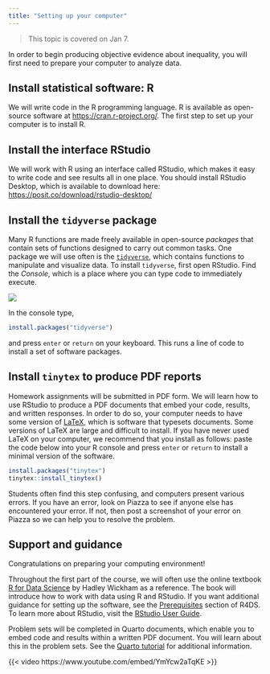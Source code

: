 ```yaml
---
title: "Setting up your computer"
---
```


> This topic is covered on Jan 7.

In order to begin producing objective evidence about inequality, you will first need to prepare your computer to analyze data.

## Install statistical software: R

We will write code in the R programming language. R is available as open-source software at [https://cran.r-project.org/](https://cran.r-project.org/). The first step to set up your computer is to install R.

## Install the interface RStudio

We will work with R using an interface called RStudio, which makes it easy to write code and see results all in one place. You should install RStudio Desktop, which is available to download here: [https://posit.co/download/rstudio-desktop/](https://posit.co/download/rstudio-desktop/)

## Install the `tidyverse` package

Many R functions are made freely available in open-source *packages* that contain sets of functions designed to carry out common tasks. One package we will use often is the [`tidyverse`](https://tidyverse.tidyverse.org/), which contains functions to manipulate and visualize data. To install `tidyverse`, first open RStudio. Find the *Console*, which is a place where you can type code to immediately execute.

![](../assets/console_screenshot.png)

In the console type,

```r
install.packages("tidyverse")
```

and press `enter` or `return` on your keyboard. This runs a line of code to install a set of software packages.

## Install `tinytex` to produce PDF reports

Homework assignments will be submitted in PDF form. We will learn how to use RStudio to produce a PDF documents that embed your code, results, and written responses. In order to do so, your computer needs to have some version of [LaTeX](https://www.latex-project.org/), which is software that typesets documents. Some versions of LaTeX are large and difficult to install. If you have never used LaTeX on your computer, we recommend that you install as follows: paste the code below into your R console and press `enter` or `return` to install a minimal version of the software.

```r
install.packages("tinytex")
tinytex::install_tinytex()
```

Students often find this step confusing, and computers present various errors. If you have an error, look on Piazza to see if anyone else has encountered your error. If not, then post a screenshot of your error on Piazza so we can help you to resolve the problem.

## Support and guidance

Congratulations on preparing your computing environment!

Throughout the first part of the course, we will often use the online textbook [R for Data Science](https://r4ds.hadley.nz/) by Hadley Wickham as a reference. The book will introduce how to work with data using R and RStudio. If you want additional guidance for setting up the software, see the [Prerequisites](https://r4ds.hadley.nz/intro#prerequisites) section of R4DS. To learn more about RStudio, visit the [RStudio User Guide](https://docs.posit.co/ide/user).

Problem sets will be completed in Quarto documents, which enable you to embed code and results within a written PDF document. You will learn about this in the problem sets. See the [Quarto tutorial](https://quarto.org/docs/get-started/hello/rstudio.html) for additional information.

{{< video https://www.youtube.com/embed/YmYcw2aTqKE >}}